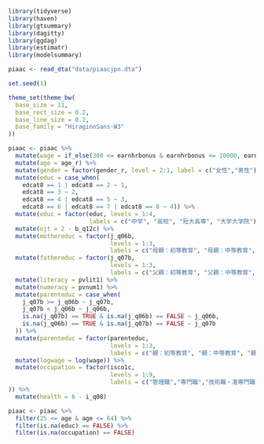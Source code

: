 ```r
library(tidyverse)
library(haven)
library(gtsummary)
library(dagitty)
library(ggdag)
library(estimatr)
library(modelsummary)

piaac <- read_dta("data/piaacjpn.dta")

set.seed(1)

theme_set(theme_bw(
  base_size = 11,
  base_rect_size = 0.2,
  base_line_size = 0.2,
  base_family = "HiraginoSans-W3"
))

piaac <- piaac %>% 
  mutate(wage = if_else(300 <= earnhrbonus & earnhrbonus <= 10000, earnhrbonus, NA_real_)) %>% 
  mutate(age = age_r) %>% 
  mutate(gender = factor(gender_r, level = 2:1, label = c("女性","男性"))) %>% 
  mutate(educ = case_when(
    edcat8 == 1 | edcat8 == 2 ~ 1,
    edcat8 == 3 ~ 2,
    edcat8 == 4 | edcat8 == 5 ~ 3,
    edcat8 == 6 | edcat8 == 7 | edcat8 == 8 ~ 4)) %>% 
  mutate(educ = factor(educ, levels = 1:4,
                       labels = c("中学", "高校", "短大高専", "大学大学院"))) %>% 
  mutate(ojt = 2 - b_q12c) %>% 
  mutate(mothereduc = factor(j_q06b,
                             levels = 1:3,
                             labels = c("母親：初等教育", "母親：中等教育", "母親：高等教育"))) %>% 
  mutate(fathereduc = factor(j_q07b,
                             levels = 1:3,
                             labels = c("父親：初等教育", "父親：中等教育", "父親：高等教育"))) %>% 
  mutate(literacy = pvlit1) %>% 
  mutate(numeracy = pvnum1) %>% 
  mutate(parenteduc = case_when(
    j_q07b >= j_q06b ~ j_q07b,
    j_q07b < j_q06b ~ j_q06b,
    is.na(j_q07b) == TRUE & is.na(j_q06b) == FALSE ~ j_q06b,
    is.na(j_q06b) == TRUE & is.na(j_q07b) == FALSE ~ j_q07b
  )) %>% 
  mutate(parenteduc = factor(parenteduc,
                             levels = 1:3,
                             labels = c("親：初等教育", "親：中等教育", "親：高等教育"))) %>% 
  mutate(logwage = log(wage)) %>% 
  mutate(occupation = factor(isco1c,
                             levels = 1:9,
                             labels = c("管理職","専門職","技術職・准専門職","事務補助","サービス・販売","農林漁業","技能工","設備・機械運転・組立","単純作業")
)) %>% 
  mutate(health = 6 - i_q08)

piaac <- piaac %>% 
  filter(25 <= age & age <= 64) %>% 
  filter(is.na(educ) == FALSE) %>% 
  filter(is.na(occupation) == FALSE)
```